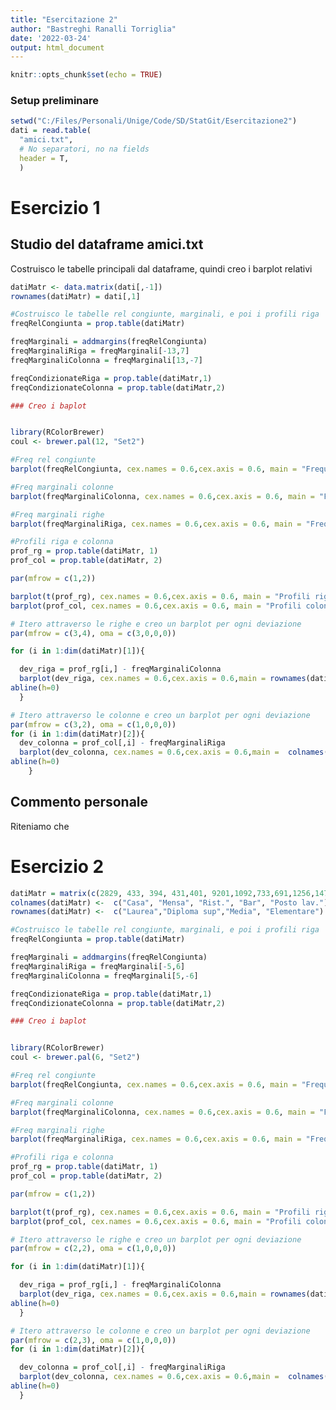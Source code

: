 ```yaml
---
title: "Esercitazione 2"
author: "Bastreghi Ranalli Torriglia"
date: '2022-03-24'
output: html_document
---
```


```r
knitr::opts_chunk$set(echo = TRUE)
```

### Setup preliminare

```r
setwd("C:/Files/Personali/Unige/Code/SD/StatGit/Esercitazione2")
dati = read.table(
  "amici.txt",
  # No separatori, no na fields
  header = T,
  )
```

# Esercizio 1

## Studio del dataframe amici.txt

Costruisco le tabelle principali dal dataframe, quindi creo i barplot relativi
```r
datiMatr <- data.matrix(dati[,-1])
rownames(datiMatr) = dati[,1]

#Costruisco le tabelle rel congiunte, marginali, e poi i profili riga
freqRelCongiunta = prop.table(datiMatr)

freqMarginali = addmargins(freqRelCongiunta)
freqMarginaliRiga = freqMarginali[-13,7]
freqMarginaliColonna = freqMarginali[13,-7]

freqCondizionateRiga = prop.table(datiMatr,1)
freqCondizionateColonna = prop.table(datiMatr,2)

### Creo i baplot


library(RColorBrewer)
coul <- brewer.pal(12, "Set2")

#Freq rel congiunte
barplot(freqRelCongiunta, cex.names = 0.6,cex.axis = 0.6, main = "Frequenze relative congiunta ", col = coul, xlab = "Quantità uscite", ylab = "Frequenza", legend.text =dati[,1],args.legend = list(x = "topright", cex = 0.65))

#Freq marginali colonne
barplot(freqMarginaliColonna, cex.names = 0.6,cex.axis = 0.6, main = "Frequenze marginali colonne", col = coul, xlab = "Quantità uscite", ylab = "Frequenza")

#Freq marginali righe
barplot(freqMarginaliRiga, cex.names = 0.6,cex.axis = 0.6, main = "Frequenze marginali righe", col = coul, xlab = "Gruppo di età", ylab = "Frequenza")

#Profili riga e colonna
prof_rg = prop.table(datiMatr, 1)
prof_col = prop.table(datiMatr, 2)

par(mfrow = c(1,2))

barplot(t(prof_rg), cex.names = 0.6,cex.axis = 0.6, main = "Profili riga", col = coul, ylab = "Frequenza", legend.text = colnames(datiMatr),args.legend = list(x = "bottomleft", cex = 0.65), las = 2 )
barplot(prof_col, cex.names = 0.6,cex.axis = 0.6, main = "Profili colonna", col = coul, ylab = "Frequenza",legend.text = rownames(datiMatr),args.legend = list(x = "topright",inset = c(-0.17,0), cex = 0.65), las = 2)

# Itero attraverso le righe e creo un barplot per ogni deviazione 
par(mfrow = c(3,4), oma = c(3,0,0,0))

for (i in 1:dim(datiMatr)[1]){

  dev_riga = prof_rg[i,] - freqMarginaliColonna
  barplot(dev_riga, cex.names = 0.6,cex.axis = 0.6,main = rownames(datiMatr)[i], col = coul, las = 2,ylim = c(-0.2,0.5))
abline(h=0)
  }

# Itero attraverso le colonne e creo un barplot per ogni deviazione 
par(mfrow = c(3,2), oma = c(1,0,0,0))
for (i in 1:dim(datiMatr)[2]){
  dev_colonna = prof_col[,i] - freqMarginaliRiga
  barplot(dev_colonna, cex.names = 0.6,cex.axis = 0.6,main =  colnames(datiMatr)[i], col = coul, las = 2,ylim = c(-0.1,0.3))
abline(h=0)
    }

```


## Commento personale
Riteniamo che 

# Esercizio 2
```r
datiMatr = matrix(c(2829, 433, 394, 431,401, 9201,1092,733,691,1256,14764,877,531,337,1652,14759,1119,71,42,319 ), nrow = 4, ncol = 5, byrow = TRUE, )
colnames(datiMatr) <-  c("Casa", "Mensa", "Rist.", "Bar", "Posto lav.")
rownames(datiMatr) <-  c("Laurea","Diploma sup","Media", "Elementare")

#Costruisco le tabelle rel congiunte, marginali, e poi i profili riga
freqRelCongiunta = prop.table(datiMatr)

freqMarginali = addmargins(freqRelCongiunta)
freqMarginaliRiga = freqMarginali[-5,6]
freqMarginaliColonna = freqMarginali[5,-6]

freqCondizionateRiga = prop.table(datiMatr,1)
freqCondizionateColonna = prop.table(datiMatr,2)

### Creo i baplot


library(RColorBrewer)
coul <- brewer.pal(6, "Set2")

#Freq rel congiunte
barplot(freqRelCongiunta, cex.names = 0.6,cex.axis = 0.6, main = "Frequenze relative congiunta ", col = coul, xlab = "", ylab = "Frequenza", legend.text =dati[,1],args.legend = list(x = "topright", cex = 0.65))

#Freq marginali colonne
barplot(freqMarginaliColonna, cex.names = 0.6,cex.axis = 0.6, main = "Frequenze marginali colonne", col = coul, xlab = "Quantità uscite", ylab = "Frequenza")

#Freq marginali righe
barplot(freqMarginaliRiga, cex.names = 0.6,cex.axis = 0.6, main = "Frequenze marginali righe", col = coul, xlab = "Gruppo di età", ylab = "Frequenza")

#Profili riga e colonna
prof_rg = prop.table(datiMatr, 1)
prof_col = prop.table(datiMatr, 2)

par(mfrow = c(1,2))

barplot(t(prof_rg), cex.names = 0.6,cex.axis = 0.6, main = "Profili riga", col = coul, ylab = "Frequenza", legend.text = colnames(datiMatr),args.legend = list(x = "bottomleft", cex = 0.65), las = 2 )
barplot(prof_col, cex.names = 0.6,cex.axis = 0.6, main = "Profili colonna", col = coul, ylab = "Frequenza",legend.text = rownames(datiMatr),args.legend = list(x = "topleft",inset = c(-0.17,0), cex = 0.65), las = 2)

# Itero attraverso le righe e creo un barplot per ogni deviazione 
par(mfrow = c(2,2), oma = c(1,0,0,0))

for (i in 1:dim(datiMatr)[1]){

  dev_riga = prof_rg[i,] - freqMarginaliColonna
  barplot(dev_riga, cex.names = 0.6,cex.axis = 0.6,main = rownames(datiMatr)[i],ylim = c(-0.2,0.3), col = coul, las = 2)
abline(h=0)
  }

# Itero attraverso le colonne e creo un barplot per ogni deviazione 
par(mfrow = c(2,3), oma = c(1,0,0,0))
for (i in 1:dim(datiMatr)[2]){

  dev_colonna = prof_col[,i] - freqMarginaliRiga
  barplot(dev_colonna, cex.names = 0.6,cex.axis = 0.6,main =  colnames(datiMatr)[i], col = coul, las = 2,ylim = c(-0.5,0.4))
abline(h=0)  
  }
```
